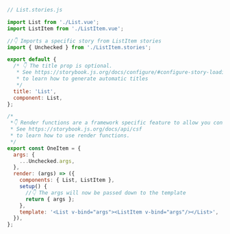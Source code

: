 ```js
// List.stories.js

import List from './List.vue';
import ListItem from './ListItem.vue';

//👇 Imports a specific story from ListItem stories
import { Unchecked } from './ListItem.stories';

export default {
  /* 👇 The title prop is optional.
   * See https://storybook.js.org/docs/configure/#configure-story-loading
   * to learn how to generate automatic titles
   */
  title: 'List',
  component: List,
};

/*
 *👇 Render functions are a framework specific feature to allow you control on how the component renders.
 * See https://storybook.js.org/docs/api/csf
 * to learn how to use render functions.
 */
export const OneItem = {
  args: {
    ...Unchecked.args,
  },
  render: (args) => ({
    components: { List, ListItem },
    setup() {
      //👇 The args will now be passed down to the template
      return { args };
    },
    template: '<List v-bind="args"><ListItem v-bind="args"/></List>',
  }),
};
```
